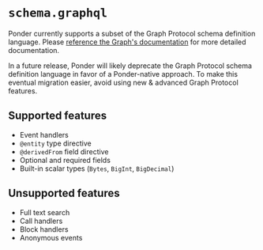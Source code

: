 
# `schema.graphql`

Ponder currently supports a subset of the Graph Protocol schema definition language. Please [reference the Graph's documentation](https://thegraph.com/docs/en/developing/creating-a-subgraph/#the-graph-ql-schema) for more detailed documentation.

<Callout type="warning">
  In a future release, Ponder will likely deprecate the Graph Protocol schema
  definition language in favor of a Ponder-native approach. To make this
  eventual migration easier, avoid using new & advanced Graph Protocol features.
</Callout>

## Supported features

- Event handlers
- `@entity` type directive
- `@derivedFrom` field directive
- Optional and required fields
- Built-in scalar types (`Bytes`, `BigInt`, `BigDecimal`)

## Unsupported features

- Full text search
- Call handlers
- Block handlers
- Anonymous events
